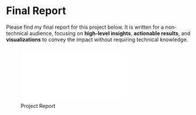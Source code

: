 # Final Report

Please find my final report for this project below. It is written for a non-technical audience, focusing on **high-level insights**, **actionable results**, and **visualizations** to convey the impact without requiring technical knowledge.


![Project Report](../assets/finalprojectreport.pdf)